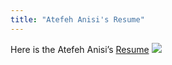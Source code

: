 ```yaml
---
title: "Atefeh Anisi's Resume"
---
```


Here is the Atefeh Anisi's [Resume](Atefeh Anisi_Final.pdf)
![](photo_2023-01-24_13-07-30.jpg)